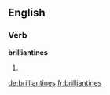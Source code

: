 
==English==

===Verb===
'''brilliantines'''

# {{third-person singular of|brilliantine}}

[[de:brilliantines]]
[[fr:brilliantines]]